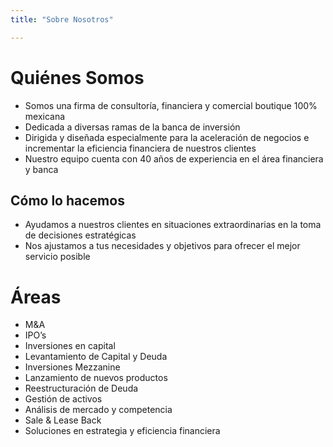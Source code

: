 ```yaml
---
title: "Sobre Nosotros"

---
```

# Quiénes Somos

* Somos una firma de consultoría, financiera y comercial boutique 100% mexicana
* Dedicada a diversas ramas de la banca de inversión
* Dirigida y diseñada especialmente para la aceleración de negocios e incrementar la eficiencia financiera de nuestros clientes
* Nuestro equipo cuenta con 40 años de experiencia en el área financiera y banca

## Cómo lo hacemos

* Ayudamos a nuestros clientes en situaciones extraordinarias en la toma de decisiones estratégicas
* Nos ajustamos a tus necesidades y objetivos para ofrecer el mejor servicio posible

# Áreas
* M\&A
* IPO's
* Inversiones en capital
* Levantamiento de Capital y Deuda
* Inversiones Mezzanine
* Lanzamiento de nuevos productos
* Reestructuración de Deuda
* Gestión de activos
* Análisis de mercado y competencia
* Sale \& Lease Back
* Soluciones en estrategia y eficiencia financiera


